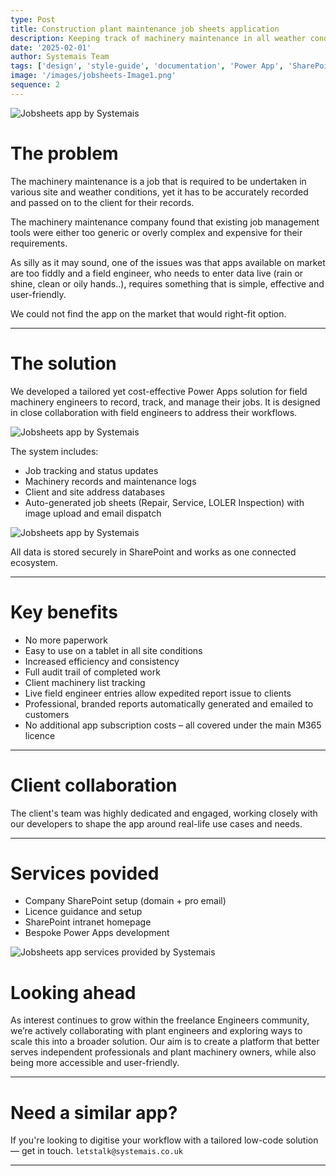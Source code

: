 ```yaml
---
type: Post
title: Construction plant maintenance job sheets application
description: Keeping track of machinery maintenance in all weather conditions is no small feat - but with bespoke software designed for field engineers every service, repair or annual certificate can be logged in real time. Read about the solution below that allows the machinery maintenance company to stay on top of their tasks.
date: '2025-02-01'
author: Systemais Team
tags: ['design', 'style-guide', 'documentation', 'Power App', 'SharePoint', 'setup', 'construction plan maintenance']
image: '/images/jobsheets-Image1.png'
sequence: 2
---
```


![Jobsheets app by Systemais](/images/jobsheets-Image1.png "Jobsheets app by Systemais")


# The problem

The machinery maintenance is a job that is required to be undertaken in various site and weather conditions, yet it has to  be accurately recorded and passed on to the client for their records.

The machinery maintenance company found that existing job management tools were either too generic or overly complex and expensive for their requirements. 

As silly as it may sound, one of the issues was that apps available on market are too fiddly and a field engineer, who needs to enter data live (rain or shine, clean or oily hands..), requires something that is simple, effective and user-friendly. 

We could not find the app on the market that would right-fit option.

---

# The solution
We developed a tailored yet cost-effective Power Apps solution for field machinery engineers to record, track, and manage their jobs. It is designed in close collaboration with field engineers to address their workflows.

![Jobsheets app by Systemais](/images/jobsheets-Image6.png "Jobsheets app by Systemais") 

The system includes:
* Job tracking and status updates
* Machinery records and maintenance logs
* Client and site address databases
* Auto-generated job sheets (Repair, Service, LOLER Inspection) with image upload and email dispatch

![Jobsheets app by Systemais](/images/jobsheets-Image5.png "Jobsheets app by Systemais")

All data is stored securely in SharePoint and works as one connected ecosystem.

---

# Key benefits
* No more paperwork
* Easy to use on a tablet in all site conditions
* Increased efficiency and consistency
* Full audit trail of completed work
* Client machinery list tracking
* Live field engineer entries allow expedited report issue to clients
* Professional, branded reports automatically generated and emailed to customers
* No additional app subscription costs – all covered under the main M365 licence

---

# Client collaboration
The client's team was highly dedicated and engaged, working closely with our developers to shape the app around real-life use cases and needs.

---

# Services povided
* Company SharePoint setup (domain + pro email)
* Licence guidance and setup
* SharePoint intranet homepage
* Bespoke Power Apps development

![Jobsheets app services provided by Systemais](/images/jobsheets-Image4.png "Jobsheets app services provided by Systemais")

# Looking ahead
As interest continues to grow within the freelance Engineers community, we’re actively collaborating with plant engineers and exploring ways to scale this into a broader solution. Our aim is to create a platform that better serves independent professionals and plant machinery owners, while also being more accessible and user-friendly.

---

# Need a similar app?
If you're looking to digitise your workflow with a tailored low-code solution — get in touch.
```letstalk@systemais.co.uk```

---